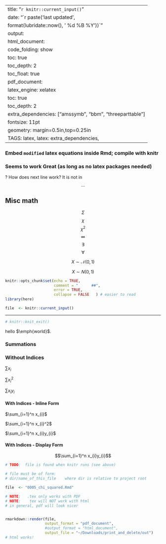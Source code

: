 
---
title: "`r knitr::current_input()`"
date: "`r paste('last updated', 
    format(lubridate::now(), ' %d %B %Y'))`"
output:   
  html_document:  
        code_folding: show
        toc: true 
        toc_depth: 2
        toc_float: true
  pdf_document:   
    latex_engine: xelatex  
    toc: true
    toc_depth:  2   
    extra_dependencies: ["amssymb", "bbm", "threeparttable"]
fontsize: 11pt   
geometry: margin=0.5in,top=0.25in   
TAGS: latex, latex: extra_dependencies, 
---


### Embed `modified` latex equations inside Rmd; compile with knitr
### Seems to work Great (as long as no latex packages needed)
? How does next line work?    It is not in $$ ... $$



##  Misc math

$$ \Sigma $$
$$ \chi $$
$$ \chi^2 $$
$$ \infty $$
$$ \exists $$
$$ \forall $$


\begin{equation*}
Y = X_{i}^2
\end{equation*}


$$X \sim \mathcal{N}(0, 1)$$

$$X \sim N(0,1)$$

\begin{equation}
y = x^2
\end{equation}
```r
knitr::opts_chunk$set(echo = TRUE,
                      comment = "      ##",
                      error = TRUE,
                      collapse = FALSE   ) # easier to read
library(here)
```


```r
file  <- knitr::current_input() 
``` 



***

```r
# knitr::knit_exit()
```


hello $\emph{world}$.


###  Summations

### Without Indices

$\sum x_{i}$

$\sum x_{i}^2$

$\sum x_{i}y_{i}$

#### With Indices - Inline Form

$\sum_{i=1}^n x_{i}$

$\sum_{i=1}^n x_{i}^2$

$\sum_{i=1}^n x_{i}y_{i}$

#### With Indices - Display Form

$$\sum_{i=1}^n x_{i}y_{i}$$

```r
# TODO:  file is found when knitr runs (see above)

# file must be of form:
# dir/name_of_this_file    where dir is relative to project root

file  <- "0005_chi_squared.Rmd"

# NOTE:   .tex only works with PDF
# NOTE:    tex will NOT work with html
# in general, pdf will look nicer


rmarkdown::render(file,
                  output_format = "pdf_document",
                  #output_format = "html_document",
                  output_file = "~/Downloads/print_and_delete/out")
# html works!
```
